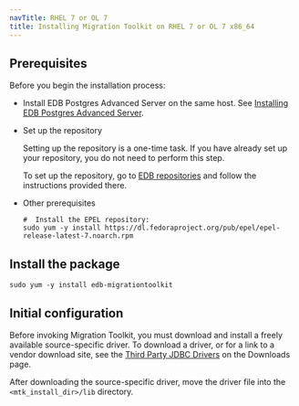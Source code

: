 ```yaml
---
navTitle: RHEL 7 or OL 7
title: Installing Migration Toolkit on RHEL 7 or OL 7 x86_64
---
```


## Prerequisites

Before you begin the installation process:

- Install EDB Postgres Advanced Server on the same host. See [Installing EDB Postgres Advanced Server](/epas/latest/epas_inst_linux).

- Set up the repository

  Setting up the repository is a one-time task. If you have already set up your repository, you do not need to perform this step.

  To set up the repository, go to [EDB repositories](https://www.enterprisedb.com/repos-downloads) and follow the instructions provided there.

- Other prerequisites
  ```shell
  #  Install the EPEL repository:
  sudo yum -y install https://dl.fedoraproject.org/pub/epel/epel-release-latest-7.noarch.rpm
  ```

## Install the package

```shell
sudo yum -y install edb-migrationtoolkit
```

## Initial configuration

Before invoking Migration Toolkit, you must download and install a freely available source-specific driver. To download a driver, or for a link to a vendor download site, see the [Third Party JDBC Drivers](https://www.enterprisedb.com/software-downloads-postgres#third-party-jdbc-drivers) on the Downloads page.

After downloading the source-specific driver, move the driver file into the `<mtk_install_dir>/lib` directory.
